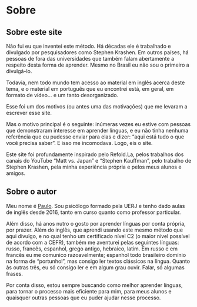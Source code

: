 # Sobre {-}

## Sobre este site 

Não fui eu que inventei este método. Há décadas ele é trabalhado e divulgado por pesquisadores como Stephen Krashen. Em outros países, há pessoas de fora das universidades que também falam abertamente a respeito desta forma de aprender. Mesmo no Brasil eu não sou o primeiro a divulgá-lo.

Todavia, nem todo mundo tem acesso ao material em inglês acerca deste tema, e o material em português que eu encontrei está, em geral, em formato de vídeo... e um tanto desorganizado. 

Esse foi um dos motivos (ou antes uma das motivações) que me levaram a escrever esse site. 

Mas o motivo principal é o seguinte: inúmeras vezes eu estive com pessoas que demonstraram interesse em aprender línguas, e eu não tinha nenhuma referência que eu pudesse enviar para elas e dizer: "aqui está tudo o que você precisa saber". E isso me incomodava. Logo, eis o site. 

Este site foi profundamente inspirado pelo Refold.La, pelos trabalhos dos canais do YouTube "Matt vs. Japan" e "Stephen Kauffman", pelo trabalho de Stephen Krashen, pela minha experiência própria e pelos meus alunos e amigos.

## Sobre o autor

Meu nome é [Paulo](https://www.instagram.com/trazodone). Sou psicólogo formado pela UERJ e tenho dado aulas de inglês desde 2016, tanto em curso quanto como professor particular.

Além disso, há anos nutro o gosto por aprender línguas por conta própria, por prazer. Além do inglês, que aprendi usando este mesmo método que aqui divulgo, e no qual tenho um certificado nível C2 (o maior nível possível de acordo com a CEFR), também me aventurei pelas seguintes línguas: russo, francês, espanhol, grego antigo, hebraico, latim. Em russo e em francês eu me comunico razoavelmente; espanhol todo brasileiro domínio na forma de "portunhol", mas consigo ler textos clássicos na língua. Quanto às outras três, eu só consigo ler e em algum grau ouvir. Falar, só algumas frases.

Por conta disso, estou sempre buscando como melhor aprender línguas, para tornar o processo mais eficiente para mim, para meus alunos e quaisquer outras pessoas que eu puder ajudar nesse processo.
